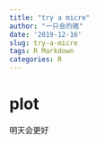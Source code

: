 ```yaml
---
title: "try a micre"
author: "一只会的猪"
date: '2019-12-16'
slug: try-a-micre
tags: R Markdown
categories: R
---
```

# plot
明天会更好
